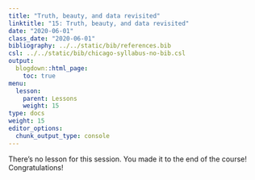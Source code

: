 ```yaml
---
title: "Truth, beauty, and data revisited"
linktitle: "15: Truth, beauty, and data revisited"
date: "2020-06-01"
class_date: "2020-06-01"
bibliography: ../../static/bib/references.bib
csl: ../../static/bib/chicago-syllabus-no-bib.csl
output:
  blogdown::html_page:
    toc: true
menu:
  lesson:
    parent: Lessons
    weight: 15
type: docs
weight: 15
editor_options: 
  chunk_output_type: console
---
```


There's no lesson for this session. You made it to the end of the course! Congratulations!

